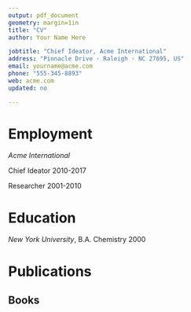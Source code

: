 ```yaml
---
output: pdf_document
geometry: margin=1in
title: "CV"
author: Your Name Here

jobtitle: "Chief Ideator, Acme International"
address: "Pinnacle Drive · Raleigh · NC 27695, US"
email: yourname@acme.com
phone: "555-345-8893"
web: acme.com
updated: no

---
```


# Employment

*Acme International*

Chief Ideator \hfill 2010-2017

Researcher \hfill 2001-2010

# Education

*New York University*, B.A. Chemistry \hfill 2000


# Publications

## Books